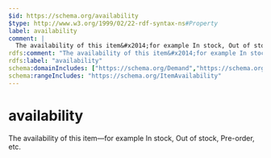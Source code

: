 ```yaml
---
$id: https://schema.org/availability
$type: http://www.w3.org/1999/02/22-rdf-syntax-ns#Property
label: availability
comment: |
  The availability of this item&#x2014;for example In stock, Out of stock, Pre-order, etc.
rdfs:comment: "The availability of this item&#x2014;for example In stock, Out of stock, Pre-order, etc."
rdfs:label: "availability"
schema:domainIncludes: ["https://schema.org/Demand","https://schema.org/Offer"]
schema:rangeIncludes: "https://schema.org/ItemAvailability"
---
```


# availability

The availability of this item&#x2014;for example In stock, Out of stock, Pre-order, etc.

